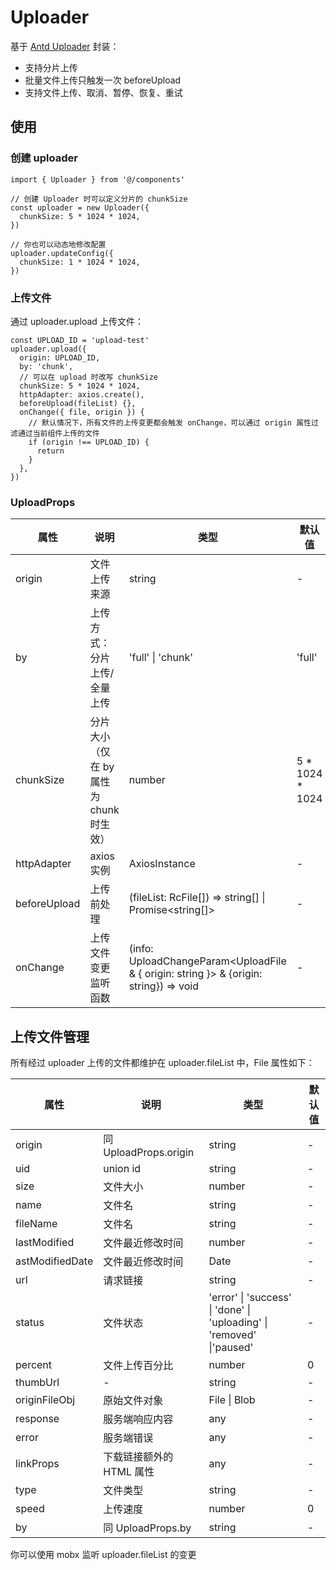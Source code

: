 
# Uploader

基于 [Antd Uploader](https://ant.design/components/uploader-cn/) 封装：

- 支持分片上传
- 批量文件上传只触发一次 beforeUpload
- 支持文件上传、取消、暂停、恢复、重试

## 使用

### 创建 uploader

```tsx
import { Uploader } from '@/components'

// 创建 Uploader 时可以定义分片的 chunkSize
const uploader = new Uploader({
  chunkSize: 5 * 1024 * 1024,
})

// 你也可以动态地修改配置
uploader.updateConfig({
  chunkSize: 1 * 1024 * 1024,
})
```

### 上传文件

通过 uploader.upload 上传文件：

```tsx
const UPLOAD_ID = 'upload-test'
uploader.upload({
  origin: UPLOAD_ID,
  by: 'chunk',
  // 可以在 upload 时改写 chunkSize
  chunkSize: 5 * 1024 * 1024,
  httpAdapter: axios.create(),
  beforeUpload(fileList) {},
  onChange({ file, origin }) {
    // 默认情况下，所有文件的上传变更都会触发 onChange，可以通过 origin 属性过滤通过当前组件上传的文件
    if (origin !== UPLOAD_ID) {
      return
    }
  },
})
```

### UploadProps

| 属性         | 说明                                    | 类型                                                                                        | 默认值            |
| ------------ | --------------------------------------- | ------------------------------------------------------------------------------------------- | ----------------- |
| origin       | 文件上传来源                            | string                                                                                      | -                 |
| by           | 上传方式：分片上传/全量上传             | 'full' &#124; 'chunk'                                                                       | 'full'            |
| chunkSize    | 分片大小（仅在 by 属性为 chunk 时生效） | number                                                                                      | 5 \* 1024 \* 1024 |
| httpAdapter  | axios 实例                              | AxiosInstance                                                                               | -                 |
| beforeUpload | 上传前处理                              | (fileList: RcFile[]) => string[] &#124; Promise&lt;string[]&gt;                             | -                 |
| onChange     | 上传文件变更监听函数                    | (info: UploadChangeParam&lt;UploadFile & { origin: string }&gt; & {origin: string}) => void | -                 |

## 上传文件管理

所有经过 uploader 上传的文件都维护在 uploader.fileList 中，File 属性如下：

| 属性            | 说明                     | 类型                                                                                      | 默认值 |
| --------------- | ------------------------ | ----------------------------------------------------------------------------------------- | ------ |
| origin          | 同 UploadProps.origin    | string                                                                                    | -      |
| uid             | union id                 | string                                                                                    | -      |
| size            | 文件大小                 | number                                                                                    | -      |
| name            | 文件名                   | string                                                                                    | -      |
| fileName        | 文件名                   | string                                                                                    | -      |
| lastModified    | 文件最近修改时间         | number                                                                                    | -      |
| astModifiedDate | 文件最近修改时间         | Date                                                                                      | -      |
| url             | 请求链接                 | string                                                                                    | -      |
| status          | 文件状态                 | 'error' &#124; 'success' &#124; 'done' &#124; 'uploading' &#124; 'removed' &#124;'paused' | -      |
| percent         | 文件上传百分比           | number                                                                                    | 0      |
| thumbUrl        | -                        | string                                                                                    | -      |
| originFileObj   | 原始文件对象             | File &#124; Blob                                                                          | -      |
| response        | 服务端响应内容           | any                                                                                       | -      |
| error           | 服务端错误               | any                                                                                       | -      |
| linkProps       | 下载链接额外的 HTML 属性 | any                                                                                       | -      |
| type            | 文件类型                 | string                                                                                    | -      |
| speed           | 上传速度                 | number                                                                                    | 0      |
| by              | 同 UploadProps.by        | string                                                                                    | -      |

你可以使用 mobx 监听 uploader.fileList 的变更
